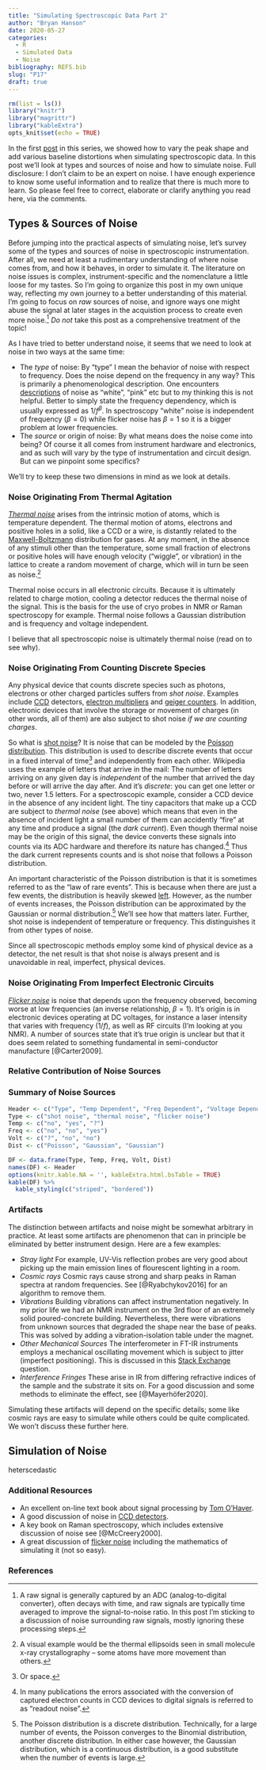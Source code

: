 ```yaml
---
title: "Simulating Spectroscopic Data Part 2"
author: "Bryan Hanson"
date: 2020-05-27
categories:
  - R
  - Simulated Data
  - Noise
bibliography: REFS.bib
slug: "P17"
draft: true
---
```


```r
rm(list = ls())
library("knitr")
library("magrittr")
library("kableExtra")
opts_knit$set(echo = TRUE)
```

In the first [post](https://chemospec.org/2020/06/28/p15/) in this series, we showed how to vary the peak shape and add various baseline distortions when simulating spectroscopic data.  In this post we'll look at types and sources of noise and how to simulate noise. Full disclosure: I don't claim to be an expert on noise.  I have enough experience to know some useful information and to realize that there is much more to learn.  So please feel free to correct, elaborate or clarify anything you read here, via the comments.

## Types & Sources of Noise

Before jumping into the practical aspects of simulating noise, let's survey some of the types and sources of noise in spectroscopic instrumentation.  After all, we need at least a rudimentary understanding of where noise comes from, and how it behaves, in order to simulate it. The literature on noise issues is complex, instrument-specific and the nomenclature a little loose for my tastes.  So I'm going to organize this post in my own unique way, reflecting my own journey to a better understanding of this material.  I'm going to focus on _raw_ sources of noise, and ignore ways one might abuse the signal at later stages in the acquistion process to create even more noise.[^1]  _Do not_ take this post as a comprehensive treatment of the topic!

As I have tried to better understand noise, it seems that we need to look at noise in two ways at the same time:

* The _type_ of noise: By "type" I mean the behavior of noise with respect to frequency.  Does the noise depend on the frequency in any way?  This is primarily a phenomenological description.  One encounters [descriptions](https://en.wikipedia.org/wiki/Colors_of_noise) of noise as "white", "pink" etc but to my thinking this is not helpful. Better to simply state the frequency dependency, which is usually expressed as $1/f^\beta$.  In spectroscopy "white" noise is independent of frequency ($\beta = 0$) while flicker noise has $\beta = 1$ so it is a bigger problem at lower frequencies.
* The _source_ or origin of noise: By what means does the noise come into being?  Of course it all comes from instrument hardware and electronics, and as such will vary by the type of instrumentation and circuit design.  But can we pinpoint some specifics?

We'll try to keep these two dimensions in mind as we look at details.

### Noise Originating From Thermal Agitation

[_Thermal noise_](https://en.wikipedia.org/wiki/Johnson%E2%80%93Nyquist_noise) arises from the intrinsic motion of atoms, which is temperature dependent.  The thermal motion of atoms, electrons and positive holes in a solid, like a CCD or a wire, is distantly related to the [Maxwell-Boltzmann](https://en.wikipedia.org/wiki/Maxwell%E2%80%93Boltzmann_distribution) distribution for gases.  At any moment, in the absence of any stimuli other than the temperature, some small fraction of electrons or positive holes will have enough velocity ("wiggle", or vibration) in the lattice to create a random movement of charge, which will in turn be seen as noise.[^2]

Thermal noise occurs in all electronic circuits.  Because it is ultimately related to charge motion, cooling a detector reduces the thermal noise of the signal.  This is the basis for the use of cryo probes in NMR or Raman spectroscopy for example.  Thermal  noise follows a Gaussian distribution and is frequency and voltage independent.

I believe that all spectroscopic noise is ultimately thermal noise (read on to see why).

### Noise Originating From Counting Discrete Species

Any physical device that counts discrete species such as photons, electrons or other charged particles suffers from _shot noise_.  Examples include [CCD](https://en.wikipedia.org/wiki/Charge-coupled_device) detectors, [electron multipliers](https://en.wikipedia.org/wiki/Electron_multiplier) and [geiger counters](https://en.wikipedia.org/wiki/Geiger%E2%80%93M%C3%BCller_tube).  In addition, electronic devices that involve the storage or movement of charges (in other words, all of them) are also subject to shot noise _if we are counting charges_.

So what is [shot noise](https://en.wikipedia.org/wiki/Shot_noise)?  It is noise that can be modeled by the [Poisson distribution](https://en.wikipedia.org/wiki/Poisson_distribution).  This distribution is used to describe discrete events that occur in a fixed interval of time[^3] and independently from each other.  Wikipedia uses the example of letters that arrive in the mail: The number of letters arriving on any given day is _independent_ of the number that arrived the day before or will arrive the day after.  And it's _discrete_: you can get one letter or two, never 1.5 letters.  For a spectroscopic example, consider a CCD device in the absence of any incident light.  The tiny capacitors that make up a CCD are subject to _thermal noise_ (see above) which means that even in the absence of incident light a small number of them can accidently "fire" at any time and produce a signal (the _dark current_).  Even though thermal noise may be the origin of this signal, the device converts these signals into counts via its ADC hardware and therefore its nature has changed.[^4]  Thus the dark current represents counts and is shot noise that follows a Poisson distribution.

An important characteristic of the Poisson distribution is that it is sometimes referred to as the "law of rare events".  This is because when there are just a few events, the distribution is heavily skewed [left](https://en.wikipedia.org/wiki/Poisson_distribution#/media/File:Poisson_pmf.svg).  However, as the number of events increases, the Poisson distribution can be approximated by the Gaussian or normal distribution.[^5]  We'll see how that matters later.  Further, shot noise is independent of temperature or frequency.  This distinguishes it from other types of noise.

Since all spectroscopic methods employ some kind of physical device as a detector, the net result is that shot noise is always present and is unavoidable in real, imperfect, physical devices.

### Noise Originating From Imperfect Electronic Circuits

[_Flicker noise_](https://en.wikipedia.org/wiki/Flicker_noise) is noise that depends upon the frequency observed, becoming worse at low frequencies (an inverse relationship, $\beta = 1$).  It's origin is in electronic devices operating at DC voltages, for instance a laser intensity that varies with frequency ($1/f$), as well as RF circuits (I'm looking at you NMR).  A number of sources state that it's true origin is unclear but that it does seem related to something fundamental in semi-conductor manufacture [@Carter2009].

### Relative Contribution of Noise Sources

### Summary of Noise Sources

```r
Header <- c("Type", "Temp Dependent", "Freq Dependent", "Voltage Dependent", "Distribution")
Type <- c("shot noise", "thermal noise", "flicker noise")
Temp <- c("no", "yes", "?")
Freq <- c("no", "no", "yes")
Volt <- c("?", "no", "no")
Dist <- c("Poisson", "Gaussian", "Gaussian")

DF <- data.frame(Type, Temp, Freq, Volt, Dist)
names(DF) <- Header
options(knitr.kable.NA = '', kableExtra.html.bsTable = TRUE)
kable(DF) %>%
  kable_styling(c("striped", "bordered"))
```

### Artifacts

The distinction between artifacts and noise might be somewhat arbitrary in practice.  At least some artifacts are phenomenon that can in principle be eliminated by better instrument design.  Here are a few examples:

* *Stray light* For example, UV-Vis reflection probes are very good about picking up the main emission lines of flourescent lighting in a room.
* *Cosmic rays* Cosmic rays cause strong and sharp peaks in Raman spectra at random frequencies.  See [@Ryabchykov2016] for an algorithm to remove them.
* *Vibrations* Building vibrations can affect instrumentation negatively.  In my prior life we had an NMR instrument on the 3rd floor of an extremely solid poured-concrete building.  Nevertheless, there were vibrations from unknown sources that degraded the shape near the base of peaks.  This was solved by adding a vibration-isolation table under the magnet.
* *Other Mechanical Sources*   The interferometer in FT-IR instruments employs a mechanical oscillating movement which is subject to jitter (imperfect positioning).  This is discussed in this [Stack Exchange](https://dsp.stackexchange.com/a/60031/18705) question.
* *Interference Fringes*  These arise in IR from differing refractive indices of the sample and the substrate it sits on.  For a good discussion and some methods to eliminate the effect, see [@Mayerhöfer2020].

Simulating these artifacts will depend on the specific details; some like cosmic rays are easy to simulate while others could be quite complicated.  We won't discuss these further here.

## Simulation of Noise

heterscedastic

### Additional Resources

* An excellent on-line text book about signal processing by [Tom O'Haver](https://terpconnect.umd.edu/~toh/spectrum/TOC.html).
* A good discussion of noise in [CCD detectors](https://ibsen.com/technology/detector-tutorial/noise-in-detectors/).
* A key book on Raman spectroscopy, which includes extensive discussion of noise see [@McCreery2000].
* A great discussion of [flicker noise](https://www.desertmuseum.org/kids/oz/long-fact-sheets/Pepsis%20Wasp.php) including the mathematics of simulating it (not so easy).

### References

[^1]: A raw signal is generally captured by an ADC (analog-to-digital converter), often decays with time, and raw signals are typically time averaged to improve the signal-to-noise ratio.  In this post I'm sticking to a discussion of noise surrounding raw signals, mostly ignoring these processing steps.
[^2]: A visual example would be the thermal ellipsoids seen in small molecule x-ray crystallography -- some atoms have more movement than others.
[^3]: Or space.
[^4]: In many publications the errors associated with the conversion of captured electron counts in CCD devices to digital signals is referred to as "readout noise".
[^5]: The Poisson distribution is a discrete distribution.  Technically, for a large number of events, the Poisson converges to the Binomial distribution, another discrete distribution.  In either case however, the Gaussian distribution, which is a continuous distribution, is a good substitute when the number of events is large.
